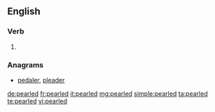 ==English==

===Verb===
{{head|en|verb form}}

# {{en-past of|pearl}}

===Anagrams===
* [[pedaler#English|pedaler]], [[pleader#English|pleader]]

[[de:pearled]]
[[fr:pearled]]
[[it:pearled]]
[[mg:pearled]]
[[simple:pearled]]
[[ta:pearled]]
[[te:pearled]]
[[vi:pearled]]